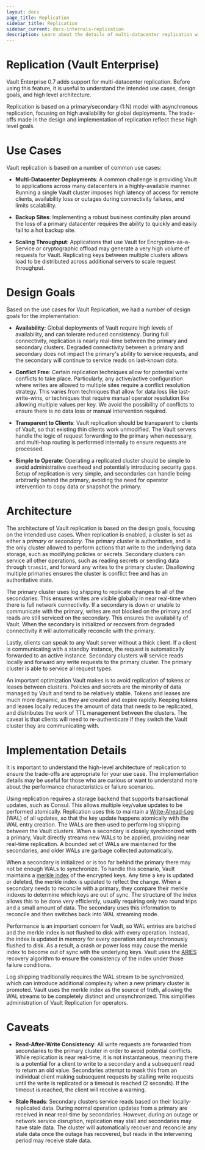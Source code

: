 ```yaml
---
layout: docs
page_title: Replication
sidebar_title: Replication
sidebar_current: docs-internals-replication
description: Learn about the details of multi-datacenter replication within Vault.
---
```


# Replication (Vault Enterprise)

Vault Enterprise 0.7 adds support for multi-datacenter replication. Before
using this feature, it is useful to understand the intended use cases, design
goals, and high level architecture.

Replication is based on a primary/secondary (1:N) model with asynchronous
replication, focusing on high availability for global deployments. The
trade-offs made in the design and implementation of replication reflect these
high level goals.

# Use Cases

Vault replication is based on a number of common use cases:

- **Multi-Datacenter Deployments**: A common challenge is providing Vault to
  applications across many datacenters in a highly-available manner. Running a
  single Vault cluster imposes high latency of access for remote clients,
  availability loss or outages during connectivity failures, and limits
  scalability.

- **Backup Sites**: Implementing a robust business continuity plan around the
  loss of a primary datacenter requires the ability to quickly and easily fail
  to a hot backup site.

- **Scaling Throughput**: Applications that use Vault for
  Encryption-as-a-Service or cryptographic offload may generate a very high
  volume of requests for Vault. Replicating keys between multiple clusters
  allows load to be distributed across additional servers to scale request
  throughput.

# Design Goals

Based on the use cases for Vault Replication, we had a number of design goals
for the implementation:

- **Availability**: Global deployments of Vault require high levels of
  availability, and can tolerate reduced consistency. During full connectivity,
  replication is nearly real-time between the primary and secondary clusters.
  Degraded connectivity between a primary and secondary does not impact the
  primary's ability to service requests, and the secondary will continue to
  service reads on last-known data.

- **Conflict Free**: Certain replication techniques allow for potential write
  conflicts to take place. Particularly, any active/active configuration where
  writes are allowed to multiple sites require a conflict resolution strategy.
  This varies from techniques that allow for data loss like last-write-wins, or
  techniques that require manual operator resolution like allowing multiple
  values per key. We avoid the possibility of conflicts to ensure there is no
  data loss or manual intervention required.

- **Transparent to Clients**: Vault replication should be transparent to
  clients of Vault, so that existing thin clients work unmodified. The Vault
  servers handle the logic of request forwarding to the primary when necessary,
  and multi-hop routing is performed internally to ensure requests are
  processed.

- **Simple to Operate**: Operating a replicated cluster should be simple to
  avoid administrative overhead and potentially introducing security gaps.
  Setup of replication is very simple, and secondaries can handle being
  arbitrarily behind the primary, avoiding the need for operator intervention
  to copy data or snapshot the primary.

# Architecture

The architecture of Vault replication is based on the design goals, focusing on
the intended use cases. When replication is enabled, a cluster is set as either
a _primary_ or _secondary_. The primary cluster is authoritative, and is the
only cluster allowed to perform actions that write to the underlying data
storage, such as modifying policies or secrets. Secondary clusters can service
all other operations, such as reading secrets or sending data through
`transit`, and forward any writes to the primary cluster. Disallowing multiple
primaries ensures the cluster is conflict free and has an authoritative state.

The primary cluster uses log shipping to replicate changes to all of the
secondaries. This ensures writes are visible globally in near real-time when
there is full network connectivity. If a secondary is down or unable to
communicate with the primary, writes are not blocked on the primary and reads
are still serviced on the secondary. This ensures the availability of Vault.
When the secondary is initialized or recovers from degraded connectivity it
will automatically reconcile with the primary.

Lastly, clients can speak to any Vault server without a thick client. If a
client is communicating with a standby instance, the request is automatically
forwarded to an active instance. Secondary clusters will service reads locally
and forward any write requests to the primary cluster. The primary cluster is
able to service all request types.

An important optimization Vault makes is to avoid replication of tokens or
leases between clusters. Policies and secrets are the minority of data managed
by Vault and tend to be relatively stable. Tokens and leases are much more
dynamic, as they are created and expire rapidly. Keeping tokens and leases
locally reduces the amount of data that needs to be replicated, and distributes
the work of TTL management between the clusters. The caveat is that clients
will need to re-authenticate if they switch the Vault cluster they are
communicating with.

# Implementation Details

It is important to understand the high-level architecture of replication to
ensure the trade-offs are appropriate for your use case. The implementation
details may be useful for those who are curious or want to understand more
about the performance characteristics or failure scenarios.

Using replication requires a storage backend that supports transactional
updates, such as Consul. This allows multiple key/value updates to be
performed atomically. Replication uses this to maintain a
[Write-Ahead-Log][wal] (WAL) of all updates, so that the key update happens
atomically with the WAL entry creation. The WALs are then used to perform log
shipping between the Vault clusters. When a secondary is closely synchronized
with a primary, Vault directly streams new WALs to be applied, providing near
real-time replication. A bounded set of WALs are maintained for the
secondaries, and older WALs are garbage collected automatically.

When a secondary is initialized or is too far behind the primary there may not
be enough WALs to synchronize. To handle this scenario, Vault maintains a
[merkle index][merkle] of the encrypted keys. Any time a key is updated or
deleted, the merkle index is updated to reflect the change. When a secondary
needs to reconcile with a primary, they compare their merkle indexes to
determine which keys are out of sync. The structure of the index allows this to
be done very efficiently, usually requiring only two round trips and a small
amount of data. The secondary uses this information to reconcile and then
switches back into WAL streaming mode.

Performance is an important concern for Vault, so WAL entries are batched and
the merkle index is not flushed to disk with every operation. Instead, the
index is updated in memory for every operation and asynchronously flushed to
disk. As a result, a crash or power loss may cause the merkle index to become
out of sync with the underlying keys. Vault uses the [ARIES][aries] recovery
algorithm to ensure the consistency of the index under those failure
conditions.

Log shipping traditionally requires the WAL stream to be synchronized, which
can introduce additional complexity when a new primary cluster is promoted.
Vault uses the merkle index as the source of truth, allowing the WAL streams to
be completely distinct and unsynchronized. This simplifies administration of
Vault Replication for operators.

# Caveats

- **Read-After-Write Consistency**: All write requests are forwarded from
  secondaries to the primary cluster in order to avoid potential conflicts.
  While replication is near real-time, it is not instantaneous, meaning there
  is a potential for a client to write to a secondary and a subsequent read to
  return an old value. Secondaries attempt to mask this from an individual
  client making subsequent requests by stalling write requests until the write
  is replicated or a timeout is reached (2 seconds). If the timeout is reached,
  the client will receive a warning.

- **Stale Reads**: Secondary clusters service reads based on their
  locally-replicated data. During normal operation updates from a primary are
  received in near real-time by secondaries. However, during an outage or
  network service disruption, replication may stall and secondaries may have
  stale data. The cluster will automatically recover and reconcile any stale
  data once the outage has recovered, but reads in the intervening period may
  receive stale data.

[wal]: https://en.wikipedia.org/wiki/Write-ahead_logging
[merkle]: https://en.wikipedia.org/wiki/Merkle_tree
[aries]: https://en.wikipedia.org/wiki/Algorithms_for_Recovery_and_Isolation_Exploiting_Semantics
